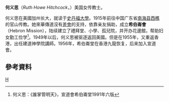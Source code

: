 '''何义思'''（''Ruth Howe Hitchcock''，{{bd|1892年||1984年|}}）美国女传教士。 
 
何义思在美國加州长大，就读于[[史丹福大學|史丹福大學]]。1915年前往中国广东省[[南海县|南海县]][[西樵|西樵]]的官山传教。她來華傳道沒有[[差會|差會]]的支持，依靠亲友捐助，成立'''希伯崙會'''（Hebron Mission），陆续建立了禮拜堂、小學、孤兒院，并开办花邊館，帮助妇女勤工俭学<ref>何义思：《誰掌管明天》，宣道會希伯崙堂1991年六版</ref>。1949年以后，何义思被驱逐返回美國。但是在1955年，又重返香港，出任建道神學院講師。1956年，希伯崙堂在香港九龍恢复，后来加入宣道會。  
 

==參考資料==
<div class="references-small">
<references />
</div>
{{US-bio-stub}}
[[Category:在华基督教传教士|H]]